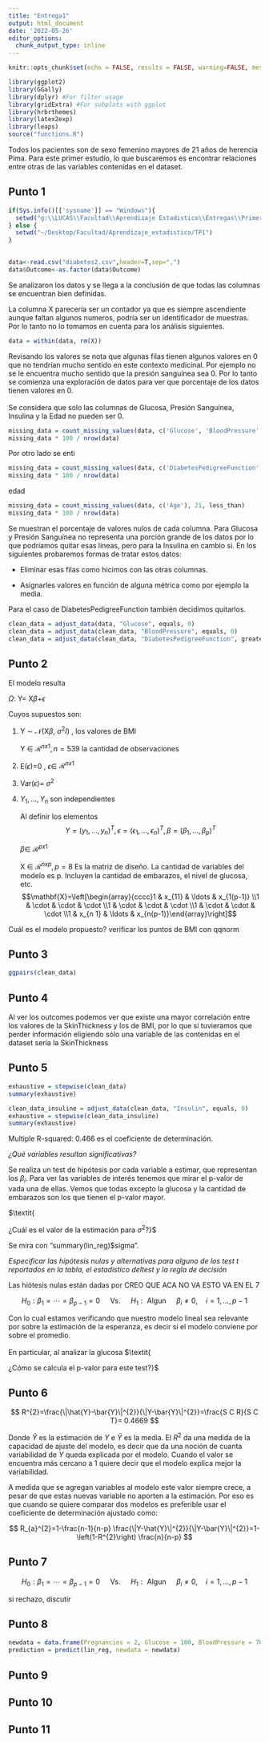 ```yaml
---
title: "Entrega1"
output: html_document
date: '2022-05-26'
editor_options: 
  chunk_output_type: inline
---
```


```r
knitr::opts_chunk$set(echo = FALSE, results = FALSE, warning=FALSE, message=FALSE)
```

```r
library(ggplot2)
library(GGally)
library(dplyr) #For filter usage
library(gridExtra) #For subplots with ggplot
library(hrbrthemes)
library(latex2exp)
library(leaps)
source("functions.R")
```

Todos los pacientes son de sexo femenino mayores de 21 años de herencia Pima. Para este primer estudio, lo que buscaremos es encontrar relaciones entre otras de las variables contenidas en el dataset.

## Punto 1

```r
if(Sys.info()[['sysname']] == "Windows"){
  setwd("g:\\LUCAS\\Facultad\\Aprendizaje Estadistico\\Entregas\\Primera\\")
} else {
  setwd("~/Desktop/Facultad/Aprendizaje_estadistico/TP1")
}
  

data<-read.csv("diabetes2.csv",header=T,sep=",")
data$Outcome<-as.factor(data$Outcome)
```

Se analizaron los datos y se llega a la conclusión de que todas las columnas se encuentran bien definidas.

La columna X parecería ser un contador ya que es siempre ascendiente aunque faltan algunos numeros, podría ser un identificador de muestras. Por lo tanto no lo tomamos en cuenta para los análisis siguientes.

```r
data = within(data, rm(X))
```

Revisando los valores se nota que algunas filas tienen algunos valores en 0 que no tendrían mucho sentido en este contexto medicinal. Por ejemplo no se le encuentra mucho sentido que la presión sanguínea sea 0. Por lo tanto se comienza una exploración de datos para ver que porcentaje de los datos tienen valores en 0.\
\
Se considera que solo las columnas de Glucosa, Presión Sanguínea, Insulina y la Edad no pueden ser 0.

```r
missing_data = count_missing_values(data, c('Glucose', 'BloodPressure', 'Insulin', 'Age'), 0, equals)
missing_data * 100 / nrow(data)
```

Por otro lado se enti

```r
missing_data = count_missing_values(data, c('DiabetesPedigreeFunction'), 1, greater_than)
missing_data * 100 / nrow(data)
```

edad

```r
missing_data = count_missing_values(data, c('Age'), 21, less_than)
missing_data * 100 / nrow(data)
```

Se muestran el porcentaje de valores nulos de cada columna. Para Glucosa y Presión Sanguínea no representa una porción grande de los datos por lo que podríamos quitar esas líneas, pero para la Insulina en cambio si. En los siguientes probaremos formas de tratar estos datos:

-   Eliminar esas filas como hicimos con las otras columnas.

-   Asignarles valores en función de alguna métrica como por ejemplo la media.

Para el caso de DiabetesPedigreeFunction también decidimos quitarlos.

```r
clean_data = adjust_data(data, "Glucose", equals, 0)
clean_data = adjust_data(clean_data, "BloodPressure", equals, 0)
clean_data = adjust_data(clean_data, "DiabetesPedigreeFunction", greater_than, 1)
```

## **Punto 2**

El modelo resulta

$\Omega$: Y= X$\beta$+$\epsilon$

Cuyos supuestos son:

1.  Y $\sim$ $\mathcal{N}$(X$\beta$, $\sigma^2I$) , los valores de BMI

    Y $\in$ $\mathcal{R} ^{nx1}, n=539$ la cantidad de observaciones

2.  E($\epsilon$)=0 , $\epsilon\in$ $\mathcal{R} ^{nx1}$

3.  Var($\epsilon$)= $\sigma^2$

4.  $Y_{1}, \ldots, Y_{n}$ son independientes

    Al definir los elementos\
    $$
    Y=\left(y_{1}, \ldots, y_{n}\right)^{T}, \epsilon=\left(\epsilon_{1}, \ldots, \epsilon_{n}\right)^{T}, \beta=\left(\beta_{1}, \ldots, \beta_{p}\right)^{T}
    $$

    $\beta\in$ $\mathcal{R} ^{px1}$

    X $\in$ $\mathcal{R} ^{nxp}, p= 8$ Es la matriz de diseño. La cantidad de variables del modelo es p. Incluyen la cantidad de embarazos, el nivel de glucosa, etc. $$\mathbf{X}=\left[\begin{array}{cccc}1 & x_{11} & \ldots & x_{1(p-1)} \\1 & \cdot & \cdot & \cdot \\1 & \cdot & \cdot & \cdot \\1 & \cdot & \cdot & \cdot \\1 & x_{n 1} & \ldots & x_{n(p-1)}\end{array}\right]$$

Cuál es el modelo propuesto? verificar los puntos de BMI con qqnorm

## Punto 3

```r
ggpairs(clean_data)
```

## Punto 4

Al ver los outcomes podemos ver que existe una mayor correlación entre los valores de la SkinThickness y los de BMI, por lo que si tuvieramos que perder información eligiendo sólo una variable de las contenidas en el dataset sería la SkinThickness

## Punto 5

```r
exhaustive = stepwise(clean_data)
summary(exhaustive)
```

```r
clean_data_insuline = adjust_data(clean_data, "Insulin", equals, 0)
exhaustive = stepwise(clean_data_insuline)
summary(exhaustive)
```

Multiple R-squared: 0.466 es el coeficiente de determinación.

$\textit{¿Qué variables resultan significativas?}$

Se realiza un test de hipótesis por cada variable a estimar, que representan los $\beta_i$. Para ver las variables de interés tenemos que mirar el p-valor de vada una de ellas. Vemos que todas excepto la glucosa y la cantidad de embarazos son los que tienen el p-valor mayor.

\$\\textit{

¿Cuál es el valor de la estimación para $\sigma ^2$?}\$

Se mira con "summary(lin_reg)\$sigma".

$\textit{ Especificar las hipótesis nulas y alternativas para alguno de los test t reportados en la tabla, el estadístico deltest y la regla de decisión}$

Las hiótesis nulas están dadas por CREO QUE ACA NO VA ESTO VA EN EL 7

$$H_{0}: \beta_{1}=\cdots=\beta_{p-1}=0 \quad \text { Vs. } \quad H_{1}: \text { Algun } \quad \beta_{i} \neq 0, \quad i=1, \ldots, p-1$$

Con lo cual estamos verificando que nuestro modelo lineal sea relevante por sobre la estimación de la esperanza, es decir si el modelo conviene por sobre el promedio.\
\
En particular, al analizar la glucosa \$\\textit{

¿Cómo se calcula el p-valor para este test?}\$

## Punto 6

$$
R^{2}=\frac{\|\hat{Y}-\bar{Y}\|^{2}}{\|Y-\bar{Y}\|^{2}}=\frac{S C R}{S C T}= 0.4669
$$

Donde $\hat Y$ es la estimación de $Y$ e $\bar Y$ es la media. El $R^2$ da una medida de la capacidad de ajuste del modelo, es decir que da una noción de cuanta variabilidad de $Y$ queda explicada por el modelo. Cuando el valor se encuentra más cercano a 1 quiere decir que el modelo explica mejor la variabilidad.

A medida que se agregan variables al modelo este valor siempre crece, a pesar de que estas nuevas variable no aporten a la estimación. Por eso es que cuando se quiere comparar dos modelos es preferible usar el coeficiente de determinación ajustado como:

$$
R_{a}^{2}=1-\frac{n-1}{n-p} \frac{\|Y-\hat{Y}\|^{2}}{\|Y-\bar{Y}\|^{2}}=1-\left(1-R^{2}\right) \frac{n}{n-p}
$$

## Punto 7

$$H_{0}: \beta_{1}=\cdots=\beta_{p-1}=0 \quad \text { Vs. } \quad H_{1}: \text { Algun } \quad \beta_{i} \neq 0, \quad i=1, \ldots, p-1$$

si rechazo, discutir

## Punto 8

```r
newdata = data.frame(Pregnancies = 2, Glucose = 100, BloodPressure = 70, SkinThickness = 20, Outcome = as.factor(1), DiabetesPedigreeFunction = 0.24, Age = 30, Insuline = 0)
prediction = predict(lin_reg, newdata = newdata)
```

## Punto 9

## Punto 10

## Punto 11
